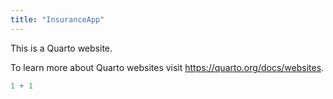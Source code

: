 ```yaml
---
title: "InsuranceApp"
---
```


This is a Quarto website.

To learn more about Quarto websites visit <https://quarto.org/docs/websites>.

```r
1 + 1
```
